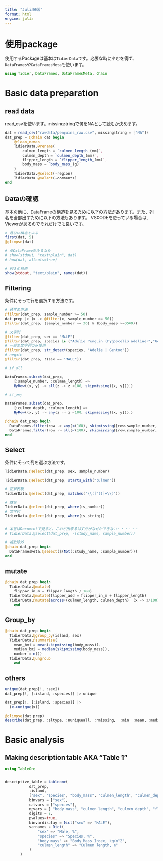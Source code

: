 ```yaml
---
title: "Julia練習"
format: html
engine: julia
---
```


# 使用package

使用するPackageは基本は`TidierData`です。必要な時にやむを得ず、`DataFrames`や`DataFramesMeta`も使います。


```julia
using Tidier, DataFrames, DataFramesMeta, Chain
```

# Basic data preparation
## read data

read_csvを使います。missingstringで何をNAとして読むか決めます。

```julia

dat = read_csv("rawdata/penguins_raw.csv", missingstring = ["NA"])
dat_prep = @chain dat begin
    @clean_names
    TidierData.@rename(
        culmen_length = `culmen_length_(mm)`, 
        culmen_depth = `culmen_depth_(mm)`, 
        flipper_length = `flipper_length_(mm)`, 
        body_mass = `body_mass_(g)`
    )
    TidierData.@select(-region)
    TidierData.@select(-comments)
end
```


## Dataの確認

基本の他に、DataFrameの構造を見るために以下の方法があります。また、列名を全部出すために以下の方法もあります。
VSCODEを使っている場合は、Viewerがあるのでそれだけでも良いです。
```julia
# 最初に構造をみる
first(dat, 5)
@glimpse(dat)

# 全DataFrameをみるため
# show(stdout, "text/plain", dat)
# how(dat, allcols=true)

# 列名の検索
show(stdout, "text/plain", names(dat))

```


## Filtering

条件にそって行を選択する方法です。
```julia
# 通常の方法
@filter(dat_prep, sample_number >= 50)
dat_prep |> (x -> @filter(x, sample_number >= 50))
@filter(dat_prep, (sample_number >= 30) & (body_mass >=3500))

# 文字列
@filter(dat_prep, sex == "MALE")
@filter(dat_prep, species in ("Adelie Penguin (Pygoscelis adeliae)","Gentoo penguin (Pygoscelis papua)"))
# 一部の文字列のみ使用
@filter(dat_prep, str_detect(species, "Adelie | Gentoo"))
# negate
@filter(dat_prep, !(sex == "MALE"))

# if_all

DataFrames.subset(dat_prep, 
    [:sample_number, :culmen_length] => 
    ByRow((x, y) -> all(z -> z <100, skipmissing([x, y]))))

# if_any

DataFrames.subset(dat_prep, 
    [:culmen_depth, :culmen_length] => 
    ByRow((x, y) -> any(z -> z <100, skipmissing([x, y]))))

@chain dat_prep begin
  DataFrames.filter(row -> any(<(100), skipmissing([row.sample_number, row.culmen_length])), _)
  DataFrames.filter(row -> all(<(100), skipmissing([row.sample_number, row.culmen_length])), _)
end

```



## Select

条件にそって列を選ぶ方法です。

```julia
TidierData.@select(dat_prep, sex, sample_number)

TidierData.@select(dat_prep, starts_with("culmen"))

# 正規表現
TidierData.@select(dat_prep, matches("\\([^()]+\\)"))

# 数値
TidierData.@select(dat_prep, where(is_number))
# 文字列
TidierData.@select(dat_prep, where(is_string))


# 本当はDocumentで見ると、これが出来るはずだがなぜかできない・・・・・・
# TidierData.@select(dat_prep, -(study_name, sample_number))

# 複数除外
@chain dat_prep begin
  DataFramesMeta.@select($(Not(:study_name, :sample_number)))
end

```

## mutate
```julia
@chain dat_prep begin
  TidierData.@mutate(
    flipper_in_m = flipper_length / 100) 
  TidierData.@mutate(flipper_add = flipper_in_m + flipper_length)
  TidierData.@mutate(across((culmen_length, culmen_depth), (x -> x/100)))
    end

```

## Group_by

```julia
@chain dat_prep begin
  TidierData.@group_by(island, sex) 
  TidierData.@summarise(
    mean_bmi = mean(skipmissing(body_mass)), 
    median_bmi = median(skipmissing(body_mass)), 
    number = n()) 
  TidierData.@ungroup
    end

```

## others

```julia
unique(dat_prep[!, :sex])
dat_prep[!, [:island, :species]] |> unique

dat_prep[!, [:island, :species]] |> 
  (x->unique(x))

@glimpse(dat_prep)
describe(dat_prep, :eltype, :nuniqueall, :nmissing,  :min, :mean, :median, :max) |> (x -> show(x, allrows = true))

```

# Basic analysis

## Making description table AKA "Table 1"

```julia
using TableOne


descriptive_table = tableone(
           dat_prep,
           :island,
           ["sex", "species", "body_mass", "culmen_length", "culmen_depth", "flipper_length"];
           binvars = ["sex"],
           catvars = ["species"],
           npvars = [ "body_mass", "culmen_length", "culmen_depth", "flipper_length"],
           digits = 2,
           pvalues=true,
           binvardisplay = Dict("sex" => "MALE"),
           varnames = Dict(
               "sex" => "Male, %",
               "species" => "Species, %",
               "body_mass" => "Body Mass Index, kg/m^2",
               "culmen_length" => "Culmen length, m"
           )
       )


```